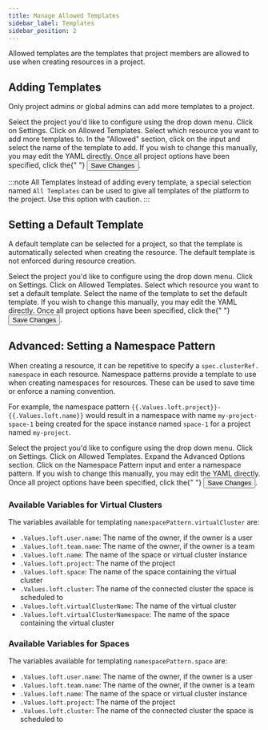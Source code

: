 ```yaml
---
title: Manage Allowed Templates
sidebar_label: Templates
sidebar_position: 2
---
```



Allowed templates are the templates that project members are allowed to use when creating resources in a project.

## Adding Templates

Only project admins or global admins can add more templates to a project.

<Flow id="project-allowed-templates">
    <Step>
    Select the project you'd like to configure using the drop down menu. Click on <Label>Settings</Label>.
    </Step>
    <Step>
        Click on <NavStep>Allowed Templates</NavStep>.
    </Step>
    <Step>
        Select which resource you want to add more templates to.
    </Step>
    <Step>
        In the "Allowed" section, click on the input and select the name of the template to add. If you wish to change this manually, you may edit the YAML directly.
    </Step>
    <Step>
        Once all project options have been specified, click the{" "}
    <Button>Save Changes</Button>.
  </Step>
</Flow>

:::note All Templates
Instead of adding every template, a special selection named `All Templates` can be used to give all templates of the platform to the project. Use this option with caution.
:::


## Setting a Default Template

A default template can be selected for a project, so that the
template is automatically selected when creating the resource. The default template is not enforced during resource creation.

<Flow id="project-default-template">
    <Step>
    Select the project you'd like to configure using the drop down menu. Click on <Label>Settings</Label>.
    </Step>
    <Step>
        Click on <NavStep>Allowed Templates</NavStep>.
    </Step>
    <Step>
        Select which resource you want to set a default template.
    </Step>
    <Step>
        Select the name of the template to set the default template. If you wish to change this manually, you may edit the YAML directly.
    </Step>
    <Step>
      Once all project options have been specified, click the{" "}
    <Button>Save Changes</Button>.
  </Step>
</Flow>


## Advanced: Setting a Namespace Pattern

When creating a resource, it can be repetitive to specify a `spec.clusterRef.
namespace` in each resource. Namespace patterns provide a template to use when creating namespaces for resources. These can be used to save time or enforce a naming convention.

For example, the namespace pattern `{{.Values.loft.project}}-{{.Values.loft.name}}` would result in a namespace with
name `my-project-space-1` being created for the space instance named `space-1` for a project named `my-project`.

<Flow id="project-namespace-pattern">
    <Step>
        Select the project you'd like to configure using the drop down menu. Click on <Label>Settings</Label>.
    </Step>
    <Step>
        Click on <NavStep>Allowed Templates</NavStep>.
    </Step>
    <Step>
        Expand the <Label>Advanced Options</Label> section.
    </Step>
    <Step>
        Click on the <Label>Namespace Pattern</Label> input and enter a namespace pattern. If you wish to change this manually, you may edit the YAML directly.
    </Step>
    <Step>
        Once all project options have been specified, click the{" "}
    <Button>Save Changes</Button>.
  </Step>
</Flow>

### Available Variables for Virtual Clusters

The variables available for templating `namespacePattern.virtualCluster` are:
- `.Values.loft.user.name`: The name of the owner, if the owner is a user
- `.Values.loft.team.name`: The name of the owner, if the owner is a team
- `.Values.loft.name`: The name of the space or virtual cluster instance
- `.Values.loft.project`: The name of the project
- `.Values.loft.space`: The name of the space containing the virtual cluster
- `.Values.loft.cluster`: The name of the connected cluster the space is scheduled to
- `.Values.loft.virtualClusterName`: The name of the virtual cluster
- `.Values.loft.virtualClusterNamespace`: The name of the space containing the virtual cluster

### Available Variables for Spaces

The variables available for templating `namespacePattern.space` are:
- `.Values.loft.user.name`: The name of the owner, if the owner is a user
- `.Values.loft.team.name`: The name of the owner, if the owner is a team
- `.Values.loft.name`: The name of the space or virtual cluster instance
- `.Values.loft.project`: The name of the project
- `.Values.loft.cluster`: The name of the connected cluster the space is scheduled to
